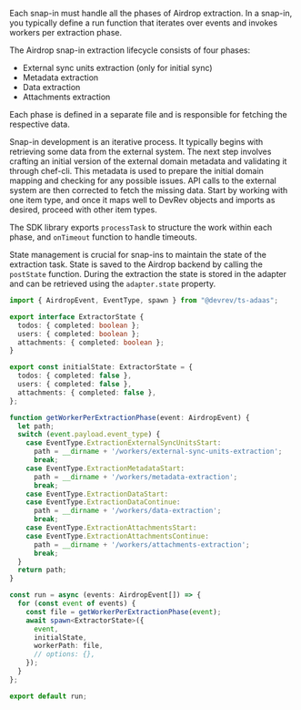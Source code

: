 Each snap-in must handle all the phases of Airdrop extraction. In a snap-in, you typically define a run
function that iterates over events and invokes workers per extraction phase.

The Airdrop snap-in extraction lifecycle consists of four phases: 
* External sync units extraction (only for initial sync)
* Metadata extraction
* Data extraction  
* Attachments extraction

Each phase is defined in a separate file and is responsible for fetching the respective data.

<Note>
  Snap-in development is an iterative process.
  It typically begins with retrieving some data from the external system. 
  The next step involves crafting an initial version of the external domain metadata and validating it through chef-cli. 
  This metadata is used to prepare the initial domain mapping and checking for any possible issues.
  API calls to the external system are then corrected to fetch the missing data.
  Start by working with one item type, and once it maps well to DevRev objects and imports as desired, proceed with other item types.
</Note>

The SDK library exports `processTask` to structure the work within each phase, and `onTimeout` function
to handle timeouts.

State management is crucial for snap-ins to maintain the state of the extraction task.
State is saved to the Airdrop backend by calling the `postState` function.
During the extraction the state is stored in the adapter and can be retrieved using the `adapter.state` property.

```typescript
import { AirdropEvent, EventType, spawn } from "@devrev/ts-adaas";

export interface ExtractorState {
  todos: { completed: boolean };
  users: { completed: boolean };
  attachments: { completed: boolean };
}

export const initialState: ExtractorState = {
  todos: { completed: false },
  users: { completed: false },
  attachments: { completed: false },
};

function getWorkerPerExtractionPhase(event: AirdropEvent) {
  let path;
  switch (event.payload.event_type) {
    case EventType.ExtractionExternalSyncUnitsStart:
      path = __dirname + '/workers/external-sync-units-extraction';
      break;
    case EventType.ExtractionMetadataStart:
      path = __dirname + '/workers/metadata-extraction';
      break;
    case EventType.ExtractionDataStart:
    case EventType.ExtractionDataContinue:
      path = __dirname + '/workers/data-extraction';
      break;
    case EventType.ExtractionAttachmentsStart:
    case EventType.ExtractionAttachmentsContinue:
      path = __dirname + '/workers/attachments-extraction';
      break;
  }
  return path;
}

const run = async (events: AirdropEvent[]) => {
  for (const event of events) {
    const file = getWorkerPerExtractionPhase(event);
    await spawn<ExtractorState>({
      event,
      initialState,
      workerPath: file,
      // options: {},
    });
  }
};

export default run;
```

